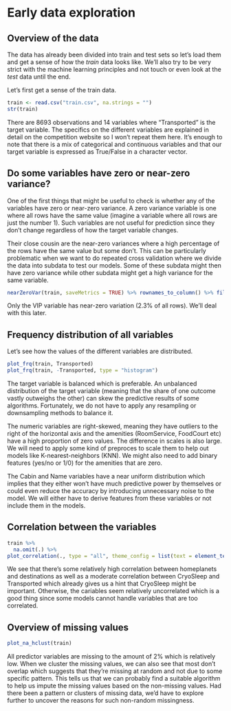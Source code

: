 # Early data exploration
## Overview of the data
The data has already been divided into train and test sets so let's load them and get a sense of how the *train* data looks like. We'll also try to be very strict with the machine learning principles and not touch or even look at the *test* data until the end. 

Let's first get a sense of the train data.
```r
train <- read.csv("train.csv", na.strings = "")
str(train)
```

There are 8693 observations and 14 variables where "Transported" is the target variable. The specifics on the different variables are explained in detail on the competition website so I won't repeat them here. It's enough to note that there is a mix of categorical and continuous variables and that our target variable is expressed as True/False in a character vector.

## Do some variables have zero or near-zero variance?
One of the first things that might be useful to check is whether any of the variables have zero or near-zero variance. A zero variance variable is one where all rows have the same value (imagine a variable where all rows are just the number 1). Such variables are not useful for prediction since they don't change regardless of how the target variable changes.

Their close cousin are the near-zero variances where a high percentage of the rows have the same value but some don't. This can be particularly problematic when we want to do repeated cross validation where we divide the data into subdata to test our models. Some of these subdata might then have zero variance while other subdata might get a high variance for the same variable. 
```r
nearZeroVar(train, saveMetrics = TRUE) %>% rownames_to_column() %>% filter(nzv)
```

Only the VIP variable has near-zero variation (2.3% of all rows). We'll deal with this later.

## Frequency distribution of all variables
Let's see how the values of the different variables are distributed.
```r
plot_frq(train, Transported)
plot_frq(train, -Transported, type = "histogram")
```

The target variable is balanced which is preferable. An unbalanced distribution of the target variable (meaning that the share of one outcome vastly outweighs the other) can skew the predictive results of some algorithms. Fortunately, we do not have to apply any resampling or downsampling methods to balance it.

The numeric variables are right-skewed, meaning they have outliers to the right of the horizontal axis and the amenities (RoomService, FoodCourt etc) have a high proportion of zero values. The difference in scales is also large. We will need to apply some kind of preproces to scale them to help out models like K-nearest-neighbors (KNN). We might also need to add binary features (yes/no or 1/0) for the amenities that are zero.

The Cabin and Name variables have a near uniform distribution which implies that they either won't have much predictive power by themselves or could even reduce the accuracy by introducing unnecessary noise to the model. We will either have to derive features from these variables or not include them in the models.

## Correlation between the variables
```r
train %>%
  na.omit(.) %>%
plot_correlation(., type = "all", theme_config = list(text = element_text(size = 20), axis.text.x = element_text(angle = 90)))
```

We see that there's some relatively high correlation between homeplanets and destinations as well as a moderate correlation between CryoSleep and Transported which already gives us a hint that CryoSleep might be important. Otherwise, the cariables seem relatively uncorrelated which is a good thing since some models cannot handle variables that are too correlated.

## Overview of missing values
```r
plot_na_hclust(train)
```

All predictor variables are missing to the amount of 2% which is relatively low. When we cluster the missing values, we can also see that most don't overlap which suggests that they're missing at random and not due to some specific pattern. This tells us that we can probably find a suitable algorithm to help us impute the missing values based on the non-missing values. Had there been a pattern or clusters of missing data, we'd have to explore further to uncover the reasons for such non-random missingness.